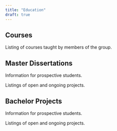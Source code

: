 ```yaml
---
title: "Education"
draft: true
---
```


## Courses  

Listing of courses taught by members of the group.

## Master Dissertations

Information for prospective students.

Listings of open and ongoing projects.

## Bachelor Projects

Information for prospective students.

Listings of open and ongoing projects.
